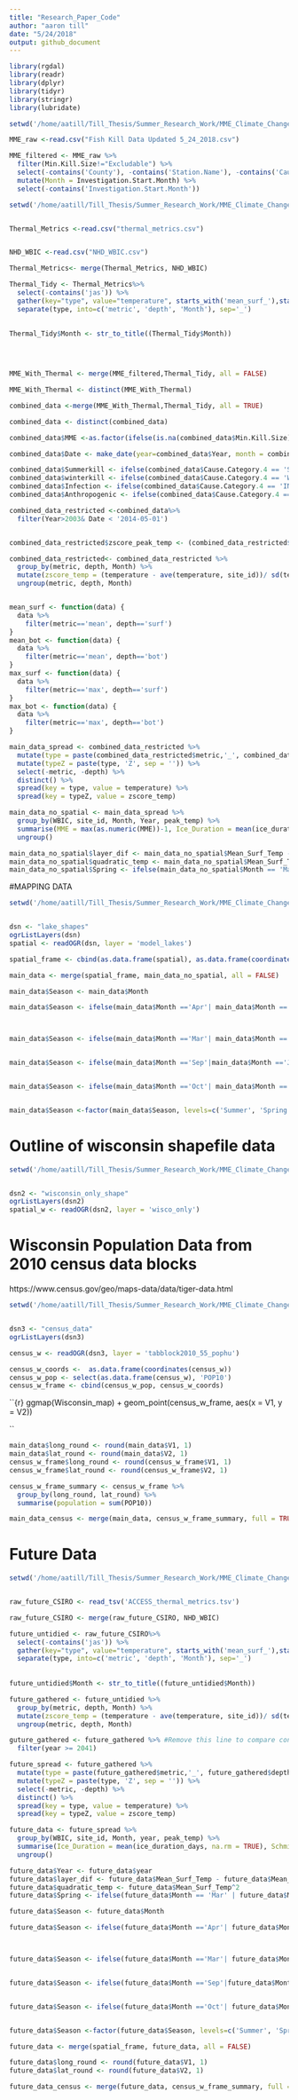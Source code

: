 ```yaml
---
title: "Research_Paper_Code"
author: "aaron till"
date: "5/24/2018"
output: github_document
---
```



```r

library(rgdal)
library(readr)
library(dplyr)
library(tidyr)
library(stringr)
library(lubridate)


```

```r
setwd('/home/aatill/Till_Thesis/Summer_Research_Work/MME_Climate_Change_Research/Data/')

MME_raw <-read.csv("Fish Kill Data Updated 5_24_2018.csv")

MME_filtered <- MME_raw %>%
  filter(Min.Kill.Size!="Excludable") %>%
  select(-contains('County'), -contains('Station.Name'), -contains('Cause.Desc'), -contains('Site.Seq.No'), -contains('Fishkill.Inv.Seq.No'), - contains('Location.QA.Comment'), -contains('Activity.Desc'), -contains('Recommended.Action.Desc'), -contains('Fish.Kill.Comment'), -contains('Live.Fish.Desc')) %>%
  mutate(Month = Investigation.Start.Month) %>%
  select(-contains('Investigation.Start.Month'))

```




```r
setwd('/home/aatill/Till_Thesis/Summer_Research_Work/MME_Climate_Change_Research/Data/')


Thermal_Metrics <-read.csv("thermal_metrics.csv") 


NHD_WBIC <-read.csv("NHD_WBIC.csv")

Thermal_Metrics<- merge(Thermal_Metrics, NHD_WBIC) 
```




```r
Thermal_Tidy <- Thermal_Metrics%>%
  select(-contains('jas')) %>%
  gather(key="type", value="temperature", starts_with('mean_surf_'),starts_with('mean_bot_'), starts_with('max_surf_'), starts_with('max_bot_')) %>%
  separate(type, into=c('metric', 'depth', 'Month'), sep='_')
  
  
Thermal_Tidy$Month <- str_to_title((Thermal_Tidy$Month)) 


  

```

```r

MME_With_Thermal <- merge(MME_filtered,Thermal_Tidy, all = FALSE) 

MME_With_Thermal <- distinct(MME_With_Thermal)

```

```r


combined_data <-merge(MME_With_Thermal,Thermal_Tidy, all = TRUE) 

combined_data <- distinct(combined_data)

```

```r

combined_data$MME <-as.factor(ifelse(is.na(combined_data$Min.Kill.Size), 0, 1))

combined_data$Date <- make_date(year=combined_data$Year, month = combined_data$Month)

combined_data$Summerkill <- ifelse(combined_data$Cause.Category.4 == 'SUMMERKILL' & !is.na(combined_data$Cause.Category.4), 1, 0)
combined_data$winterkill <- ifelse(combined_data$Cause.Category.4 == 'WINTERKILL' & !is.na(combined_data$Cause.Category.4), 1, 0)
combined_data$Infection <- ifelse(combined_data$Cause.Category.4 == 'INFECTIOUS AGENT'& !is.na(combined_data$Cause.Category.4), 1, 0)
combined_data$Anthropogenic <- ifelse(combined_data$Cause.Category.4 == 'ANTHROPOGENIC CONDITION'& !is.na(combined_data$Cause.Category.4), 1, 0)


```

```r

combined_data_restricted <-combined_data%>%
  filter(Year>2003& Date < '2014-05-01')


combined_data_restricted$zscore_peak_temp <- (combined_data_restricted$peak_temp - ave(combined_data_restricted$peak_temp,combined_data_restricted$site_id)) / sd(combined_data_restricted$peak_temp)

combined_data_restricted<- combined_data_restricted %>%
  group_by(metric, depth, Month) %>%
  mutate(zscore_temp = (temperature - ave(temperature, site_id))/ sd(temperature)) %>%
  ungroup(metric, depth, Month)



```

```r

mean_surf <- function(data) {
  data %>%
    filter(metric=='mean', depth=='surf')
}
mean_bot <- function(data) {
  data %>%
    filter(metric=='mean', depth=='bot')
}
max_surf <- function(data) {
  data %>%
    filter(metric=='max', depth=='surf')
}
max_bot <- function(data) {
  data %>%
    filter(metric=='max', depth=='bot')
}
```


```r

main_data_spread <- combined_data_restricted %>%
  mutate(type = paste(combined_data_restricted$metric,'_', combined_data_restricted$depth, sep = '')) %>%
  mutate(typeZ = paste(type, 'Z', sep = '')) %>%
  select(-metric, -depth) %>%
  distinct() %>%
  spread(key = type, value = temperature) %>%
  spread(key = typeZ, value = zscore_temp)

```

```r

main_data_no_spatial <- main_data_spread %>%
  group_by(WBIC, site_id, Month, Year, peak_temp) %>%
  summarise(MME = max(as.numeric(MME))-1, Ice_Duration = mean(ice_duration_days, na.rm = TRUE), Schmidt = mean(schmidt_daily_annual_sum, na.rm = TRUE), Variance_After_Ice_30 = mean(coef_var_0.30, na.rm = TRUE), Variance_After_Ice_60 = mean(coef_var_30.60, na.rm = TRUE), Cumulative_Above_0 = mean(gdd_wtr_0c, na.rm = TRUE), Cumulative_Above_5 = mean(gdd_wtr_5c, na.rm = TRUE), Cumulative_Above_10 = mean(gdd_wtr_10c, na.rm = TRUE), Mean_Surf_Temp = max(mean_surf, na.rm = TRUE), Max_Surf_Temp = max(max_surf, na.rm = TRUE), Mean_Bot_Temp = max(mean_bot, na.rm = TRUE), Max_Bot_Temp = max(max_bot, na.rm = TRUE), Mean_Surf_Zscore = max(mean_surfZ, na.rm = TRUE), Max_Surf_Zscore = max(max_surfZ, na.rm = TRUE), Mean_Bot_Zscore = max(mean_botZ, na.rm = TRUE), Max_Bot_Zscore = max(max_botZ, na.rm = TRUE), Summerkill = max(Summerkill, na.rm = TRUE), Winterkill = max(winterkill, na.rm = TRUE), Infection = max(Infection, na.rm = TRUE), Anthropogenic = max(Anthropogenic, na.rm = TRUE)) %>%
  ungroup() 
```

```r

main_data_no_spatial$layer_dif <- main_data_no_spatial$Mean_Surf_Temp - main_data_no_spatial$Mean_Bot_Temp
main_data_no_spatial$quadratic_temp <- main_data_no_spatial$Mean_Surf_Temp^2 
main_data_no_spatial$Spring <- ifelse(main_data_no_spatial$Month == 'Mar' | main_data_no_spatial$Month == 'Apr' | main_data_no_spatial$Month == 'May', 1, 0)
```




#MAPPING DATA

```r

setwd('/home/aatill/Till_Thesis/Summer_Research_Work/MME_Climate_Change_Research/Data/')


dsn <- "lake_shapes"
ogrListLayers(dsn)
spatial <- readOGR(dsn, layer = 'model_lakes')

```

```r

spatial_frame <- cbind(as.data.frame(spatial), as.data.frame(coordinates(spatial)))

```


```r

main_data <- merge(spatial_frame, main_data_no_spatial, all = FALSE)

```



```r

main_data$Season <- main_data$Month

main_data$Season <- ifelse(main_data$Month =='Apr'| main_data$Month =='May', 'Spring', main_data$Season)



main_data$Season <- ifelse(main_data$Month =='Mar'| main_data$Month =='Dec'| main_data$Month =='Jan'| main_data$Month =='Feb', 'Winter', main_data$Season)


main_data$Season <- ifelse(main_data$Month =='Sep'|main_data$Month =='Jun'| main_data$Month =='Jul'| main_data$Month =='Aug', 'Summer', main_data$Season)


main_data$Season <- ifelse(main_data$Month =='Oct'| main_data$Month =='Nov', 'Fall', main_data$Season)


main_data$Season <-factor(main_data$Season, levels=c('Summer', 'Spring', 'Winter', 'Fall'))

```



# Outline of wisconsin shapefile data



```r

setwd('/home/aatill/Till_Thesis/Summer_Research_Work/MME_Climate_Change_Research/Data/')


dsn2 <- "wisconsin_only_shape"
ogrListLayers(dsn2)
spatial_w <- readOGR(dsn2, layer = 'wisco_only')


```


# Wisconsin Population Data from 2010 census data blocks

https://www.census.gov/geo/maps-data/data/tiger-data.html

```r

setwd('/home/aatill/Till_Thesis/Summer_Research_Work/MME_Climate_Change_Research/Data/')


dsn3 <- "census_data"
ogrListLayers(dsn3)

census_w <- readOGR(dsn3, layer = 'tabblock2010_55_pophu')
```

```r
census_w_coords <-  as.data.frame(coordinates(census_w))
census_w_pop <- select(as.data.frame(census_w), 'POP10')
census_w_frame <- cbind(census_w_pop, census_w_coords)

```

``{r}
ggmap(Wisconsin_map) +
  geom_point(census_w_frame, aes(x = V1, y = V2))

``


```r

main_data$long_round <- round(main_data$V1, 1)
main_data$lat_round <- round(main_data$V2, 1)
census_w_frame$long_round <- round(census_w_frame$V1, 1)
census_w_frame$lat_round <- round(census_w_frame$V2, 1)


```

```r

census_w_frame_summary <- census_w_frame %>%
  group_by(long_round, lat_round) %>%
  summarise(population = sum(POP10))

```

```r

main_data_census <- merge(main_data, census_w_frame_summary, full = TRUE) 
```




# Future Data


```r

setwd('/home/aatill/Till_Thesis/Summer_Research_Work/MME_Climate_Change_Research/Data/')


raw_future_CSIRO <- read_tsv('ACCESS_thermal_metrics.tsv')

```

```r
raw_future_CSIRO <- merge(raw_future_CSIRO, NHD_WBIC)

future_untidied <- raw_future_CSIRO%>%
  select(-contains('jas')) %>%
  gather(key="type", value="temperature", starts_with('mean_surf_'),starts_with('mean_bot_'), starts_with('max_surf_'), starts_with('max_bot_')) %>%
  separate(type, into=c('metric', 'depth', 'Month'), sep='_')
  
  
future_untidied$Month <- str_to_title((future_untidied$Month)) 


```

```r

future_gathered <- future_untidied %>%
  group_by(metric, depth, Month) %>%
  mutate(zscore_temp = (temperature - ave(temperature, site_id))/ sd(temperature)) %>%
  ungroup(metric, depth, Month)

guture_gathered <- future_gathered %>% #Remove this line to compare concurrent forecasting with reality
  filter(year >= 2041)

```

```r
future_spread <- future_gathered %>%
  mutate(type = paste(future_gathered$metric,'_', future_gathered$depth, sep = '')) %>% 
  mutate(typeZ = paste(type, 'Z', sep = '')) %>%
  select(-metric, -depth) %>%
  distinct() %>%
  spread(key = type, value = temperature) %>%
  spread(key = typeZ, value = zscore_temp)


```


```r

future_data <- future_spread %>%
  group_by(WBIC, site_id, Month, year, peak_temp) %>% 
  summarise(Ice_Duration = mean(ice_duration_days, na.rm = TRUE), Schmidt = mean(schmidt_daily_annual_sum, na.rm = TRUE), Variance_After_Ice_30 = mean(coef_var_0.30, na.rm = TRUE), Variance_After_Ice_60 = mean(coef_var_30.60, na.rm = TRUE), Cumulative_Above_0 = mean(gdd_wtr_0c, na.rm = TRUE), Cumulative_Above_5 = mean(gdd_wtr_5c, na.rm = TRUE), Cumulative_Above_10 = mean(gdd_wtr_10c, na.rm = TRUE), Mean_Surf_Temp = max(mean_surf, na.rm = TRUE), Max_Surf_Temp = max(max_surf, na.rm = TRUE), Mean_Bot_Temp = max(mean_bot, na.rm = TRUE), Max_Bot_Temp = max(max_bot, na.rm = TRUE), Mean_Surf_Zscore = max(mean_surfZ, na.rm = TRUE), Max_Surf_Zscore = max(max_surfZ, na.rm = TRUE), Mean_Bot_Zscore = max(mean_botZ, na.rm = TRUE), Max_Bot_Zscore = max(max_botZ, na.rm = TRUE)) %>%
  ungroup() 
```

```r

future_data$Year <- future_data$year
future_data$layer_dif <- future_data$Mean_Surf_Temp - future_data$Mean_Bot_Temp
future_data$quadratic_temp <- future_data$Mean_Surf_Temp^2 
future_data$Spring <- ifelse(future_data$Month == 'Mar' | future_data$Month == 'Apr' | future_data$Month == 'May', 1, 0)
```



```r

future_data$Season <- future_data$Month

future_data$Season <- ifelse(future_data$Month =='Apr'| future_data$Month =='May', 'Spring', future_data$Season)



future_data$Season <- ifelse(future_data$Month =='Mar'| future_data$Month =='Dec'| future_data$Month =='Jan'| future_data$Month =='Feb', 'Winter', future_data$Season)


future_data$Season <- ifelse(future_data$Month =='Sep'|future_data$Month =='Jun'| future_data$Month =='Jul'| future_data$Month =='Aug', 'Summer', future_data$Season)


future_data$Season <- ifelse(future_data$Month =='Oct'| future_data$Month =='Nov', 'Fall', future_data$Season)


future_data$Season <-factor(future_data$Season, levels=c('Summer', 'Spring', 'Winter', 'Fall'))

```

```r
future_data <- merge(spatial_frame, future_data, all = FALSE)


```


```r

future_data$long_round <- round(future_data$V1, 1)
future_data$lat_round <- round(future_data$V2, 1)

future_data_census <- merge(future_data, census_w_frame_summary, full = TRUE) 
```
